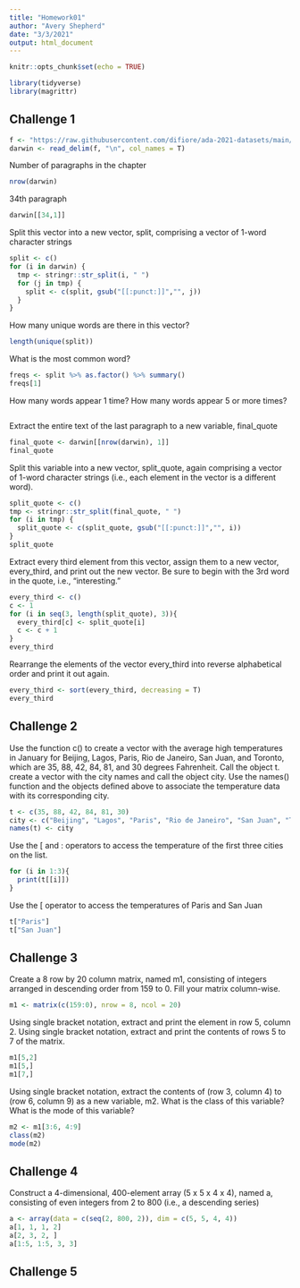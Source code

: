```yaml
---
title: "Homework01"
author: "Avery Shepherd"
date: "3/3/2021"
output: html_document
---
```


```r
knitr::opts_chunk$set(echo = TRUE)
```

```r
library(tidyverse)
library(magrittr)
```

## Challenge 1

```r
f <- "https://raw.githubusercontent.com/difiore/ada-2021-datasets/main/darwin.txt"
darwin <- read_delim(f, "\n", col_names = T)
```

Number of paragraphs in the chapter
```r
nrow(darwin)
```

34th paragraph
```r
darwin[[34,1]]
```

Split this vector into a new vector, split, comprising a vector of 1-word character strings
```r
split <- c()
for (i in darwin) {
  tmp <- stringr::str_split(i, " ")
  for (j in tmp) {
    split <- c(split, gsub("[[:punct:]]","", j))
  }
}
```

How many unique words are there in this vector?
```r
length(unique(split))
```

What is the most common word? 
```r
freqs <- split %>% as.factor() %>% summary()
freqs[1]
```

How many words appear 1 time? How many words appear 5 or more times?
```r

```

Extract the entire text of the last paragraph to a new variable, final_quote
```r
final_quote <- darwin[[nrow(darwin), 1]]
final_quote
```

Split this variable into a new vector, split_quote, again comprising a vector of 1-word character strings (i.e., each element in the vector is a different word).
```r
split_quote <- c()
tmp <- stringr::str_split(final_quote, " ")
for (i in tmp) {
  split_quote <- c(split_quote, gsub("[[:punct:]]","", i))
}
split_quote
```

Extract every third element from this vector, assign them to a new vector, every_third, and print out the new vector. Be sure to begin with the 3rd word in the quote, i.e., “interesting.”
```r
every_third <- c()
c <- 1
for (i in seq(3, length(split_quote), 3)){
  every_third[c] <- split_quote[i]
  c <- c + 1
}
every_third
```

Rearrange the elements of the vector every_third into reverse alphabetical order and print it out again.
```r
every_third <- sort(every_third, decreasing = T)
every_third
```


## Challenge 2
Use the function c() to create a vector with the average high temperatures in January for Beijing, Lagos, Paris, Rio de Janeiro, San Juan, and Toronto, which are 35, 88, 42, 84, 81, and 30 degrees Fahrenheit. Call the object t.
create a vector with the city names and call the object city.
Use the names() function and the objects defined above to associate the temperature data with its corresponding city.
```r
t <- c(35, 88, 42, 84, 81, 30)
city <- c("Beijing", "Lagos", "Paris", "Rio de Janeiro", "San Juan", "Toronto")
names(t) <- city
```

Use the [ and : operators to access the temperature of the first three cities on the list.
```r
for (i in 1:3){
  print(t[[i]])
}
```

Use the [ operator to access the temperatures of Paris and San Juan
```r
t["Paris"]
t["San Juan"]
```

## Challenge 3
Create a 8 row by 20 column matrix, named m1, consisting of integers arranged in descending order from 159 to 0. Fill your matrix column-wise.
```r
m1 <- matrix(c(159:0), nrow = 8, ncol = 20)
```

Using single bracket notation, extract and print the element in row 5, column 2.
Using single bracket notation, extract and print the contents of rows 5 to 7 of the matrix.
```r
m1[5,2]
m1[5,]
m1[7,]
```

Using single bracket notation, extract the contents of (row 3, column 4) to (row 6, column 9) as a new variable, m2. What is the class of this variable? What is the mode of this variable?
```r
m2 <- m1[3:6, 4:9]
class(m2)
mode(m2)
```

## Challenge 4

Construct a 4-dimensional, 400-element array (5 x 5 x 4 x 4), named a, consisting of even integers from 2 to 800 (i.e., a descending series)
```r
a <- array(data = c(seq(2, 800, 2)), dim = c(5, 5, 4, 4))
a[1, 1, 1, 2]
a[2, 3, 2, ]
a[1:5, 1:5, 3, 3]
```

## Challenge 5
```r

```


```r

```


```r

```


```r

```


```r

```


```r

```
